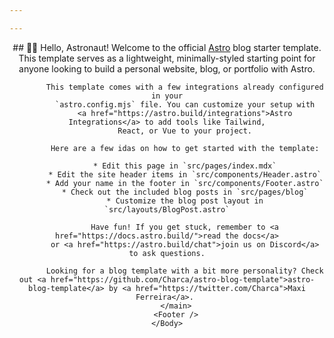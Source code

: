 ```yaml
---

---
```


<html lang="en">
	<head>
		<BaseHead title={SITE_TITLE} description={SITE_DESCRIPTION} />
	</head>
    <Body>
        <Header />
        <main class="prose prose-shark dark:prose-invert max-w-none flex-1 pt-40 ">
            ## 🧑‍🚀 Hello, Astronaut!
            Welcome to the official <a href="https://astro.build/">Astro</a> blog starter template. This
            template serves as a lightweight, minimally-styled starting point for anyone looking to build
            a personal website, blog, or portfolio with Astro.

            This template comes with a few integrations already configured in your
            `astro.config.mjs` file. You can customize your setup with
            <a href="https://astro.build/integrations">Astro Integrations</a> to add tools like Tailwind,
            React, or Vue to your project.

            Here are a few idas on how to get started with the template:

            * Edit this page in `src/pages/index.mdx`
            * Edit the site header items in `src/components/Header.astro`
            * Add your name in the footer in `src/components/Footer.astro`
            * Check out the included blog posts in `src/pages/blog`
            * Customize the blog post layout in `src/layouts/BlogPost.astro`

            Have fun! If you get stuck, remember to <a href="https://docs.astro.build/">read the docs</a>
            or <a href="https://astro.build/chat">join us on Discord</a> to ask questions.

            Looking for a blog template with a bit more personality? Check out <a href="https://github.com/Charca/astro-blog-template">astro-blog-template</a> by <a href="https://twitter.com/Charca">Maxi Ferreira</a>. 
        </main>
        <Footer />
    </Body>
</html>